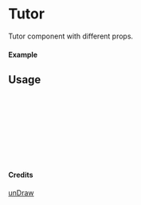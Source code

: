 
<Meta of={Tutor} title="unDraw/Tutor" />

# Tutor

Tutor component with different props.

#### Example

<Canvas of={Tutor.Primary} />

## Usage

```ts
import { Tutor } from "yadl-ui";

const Example = () => {
  return (
      <Tutor />
  );
};

export default Example;
```

#### Credits
[unDraw](https://undraw.co/illustrations)
